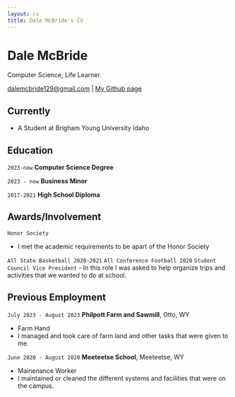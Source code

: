 ```yaml
---
layout: cv
title: Dale McBride's CV
---
```

# Dale McBride
Computer Science, Life Learner.

<div id="webaddress">
<a href="dalemcbride129@gmail.com">dalemcbride129@gmail.com</a>
| <a href="https://github.com/DaleMcBride21/my_portfolio">My Github page</a>
</div>


## Currently

- A Student at Brigham Young University Idaho

## Education

`2023-now`
__Computer Science Degree__

`2023 - now`
__Business Minor__

`2017-2021`
__High School Diploma__


## Awards/Involvement

`Honor Society`

- I met the academic requirements to be apart of the Honor Society

`All State Basketball 2020-2021`
`All Conference Football 2020`
`Student Council Vice President`
- In this role I was asked to help organize trips and activities that we wanted to do at school. 

## Previous Employment

`July 2023 - August 2023`
__Philpott Farm and Sawmill__, Otto, WY

- Farm Hand
- I managed and took care of farm land and other tasks that were given to me.

`June 2020 - August 2020`
__Meeteetse School__, Meeteetse, WY

- Mainenance Worker
- I maintained or cleaned the different systems and facilities that were on the campus.


<!-- ### Footer

Last updated: May 2013 -->